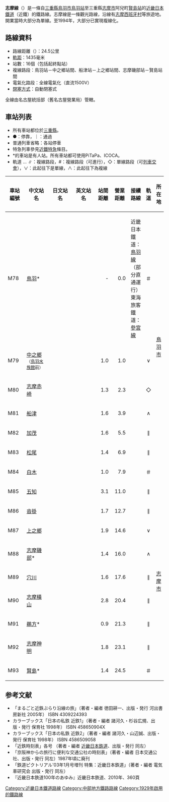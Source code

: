{{Infobox 鐵道路線
|日文原名 = 志摩線
|平假名 = しません
|羅馬拼音 = Shima sen
|路線名稱 = [[File:KintetsuLogo.svg|19px]] 志摩線
|路線顏色 = #00B3C1
|圖片 = KINTETSU50000 20131208A.JPG
|圖片大小 = 300px
|圖片說明 = 鳥羽－中之鄉段行走的[[近鐵50000系電力動車組|50000系]]
|國家 = {{JPN}}
|所在地 = [[三重縣|三重縣]][[鳥羽市|鳥羽市]]、[[志摩市|志摩市]]
|起點 = [[鳥羽站|鳥羽站]]
|終點 = [[賢島站|賢島站]]
|路線記號 = [[File:KT_number-M.svg|20px]]
|站數 = 16個
|通車 = 1929年7月23日
|項目1 = 更改軌距
|日期1 = 1970年3月1日（1067毫米軌距改為1435毫米軌距）
|擁有者 = 志摩電氣鐵道→[[三重交通|三重交通→三重電氣鐵道]]→[[File:KintetsuLogo.svg|19px]] [[近畿日本鐵道|近畿日本鐵道]]
|營運者 = [[File:KintetsuLogo.svg|19px]] 近畿日本鐵道
|車輛基地 = {{link-ja|明星檢車區|明星検車区}}
|使用車輛 = 參見[[#車輛|車輛]]一節
|路線距離 = 24.5公里
|軌距 = 1,435毫米（[[標準軌|標準軌]]）
|軌道數量 = [[複線鐵路|複線]]（鳥羽－中之鄉、船津－上之鄉、志摩磯部－賢島）<br />[[單線鐵路|單線]]（上述以外的路段）
|電氣化方式 = [[直流電|直流電]]1,500 [[伏特|V]] [[高架電纜|高架電纜]]
|閉塞方式 = 自動閉塞式
|最大坡度 = 
|保安裝置 = [[自動列車停止裝置#多変周式信号ATS（多変周式（点制御、連続照査型））|近鐵型ATS]]<!--、[[自動列車停止装置#ATS-SP|ATS-SP]]-->
|最高速度 = 130公里/小時
|路線圖 = 
}}
{{近畿日本鐵道RDT/志摩線}}
'''志摩線'''（{{jpn|j=志摩線|hg=しません|rm=Shima sen|f=y}}）是一條自[[三重縣|三重縣]][[鳥羽市|鳥羽市]][[鳥羽站|鳥羽站]]至三重縣[[志摩市|志摩市]]阿兒町[[賢島站|賢島站]]的[[近畿日本鐵道|近畿日本鐵道]]（近鐵）的鐵路線。志摩線是一條觀光路線，沿線有[[志摩西班牙村|志摩西班牙村]]等旅遊地。開業當時大部分為單線。至1994年，大部分已實現複線化。
== 路線資料 ==
*路線距離（{{link-ja|營業距離|営業キロ}}）：24.5公里
*[[軌距|軌距]]：1435毫米
*站數：16個（包括起終點站）
*複線路段：鳥羽站－中之鄉站間、船津站－上之鄉站間、志摩磯部站－賢島站間
*電氣化路段：全線電氣化（直流1500V）
*[[閉塞_(鐵路)|閉塞方式]]：自動閉塞式

全線由名古屋統括部（舊名古屋營業局）管轄。
== 車站列表 ==
*所有車站都位於[[三重縣|三重縣]]。
*●：停靠，｜：通過
*普通列車省略：各站停車
*特急列車參見[[近鐵特急|近鐵特急]]條目。
*<nowiki>*</nowiki>的車站是有人站。所有車站都可使用PiTaPa、ICOCA。
*軌道 … ∥：複線路段，<nowiki>#</nowiki>：複線路段（可進行{{link-ja|待避站|待避駅|列車待避}}），◇：單線路段（可[[列車交會|列車交會]]），∨：此起往下是單線，∧：此起往下為複線

{| class="wikitable" rules="all"
|-
!style="width:3em;"|車站編號
!style="width:5em;"|中文站名
!style="width:5em;"|日文站名
!style="width:5em;"|英文站名
!style="width:2.5em;"|站間距離
!style="width:2.5em;"|營業距離
!接續路線
!style="width:1em;"|軌道
!所在地
|-style="border-top:solid 2px #02d0be;"
!M78
|[[鳥羽站|鳥羽]]*
|{{lang|ja|鳥羽}}
|{{lang|en|Toba}}
|style="text-align:right;"|-
|style="text-align:right;"|0.0
|近畿日本鐵道：{{近鐵車站編號|M}} [[鳥羽線|鳥羽線]]（部分直通運行）<br />東海旅客鐵道：{{Color|#f77321|■}}[[參宮線|參宮線]]
|style="text-align:center;"|＃
|rowspan="7"|[[鳥羽市|鳥羽市]]
|-
!M79
|[[中之鄉站|中之鄉]]<br /><small>（[[鳥羽水族館|鳥羽水族館]]前）</small>
|{{lang|ja|中之郷<br /><small>（鳥羽水族館前）</small>}}
|{{lang|en|Nakanogō}}
|style="text-align:right;"|1.0
|style="text-align:right;"|1.0
| 
|style="text-align:center;"|∨
|-
!M80
|[[志摩赤崎站|志摩赤崎]]
|{{lang|ja|志摩赤崎}}
|{{lang|en|Shima-Akasaki}}
|style="text-align:right;"|1.3
|style="text-align:right;"|2.3
| 
|style="text-align:center;"|◇
|-
!M81
|[[船津站_(三重縣鳥羽市)|船津]]
|{{lang|ja|船津}}
|{{lang|en|Funatsu}}
|style="text-align:right;"|1.6
|style="text-align:right;"|3.9
| 
|style="text-align:center;"|∧
|-
!M82
|[[加茂站_(三重縣)|加茂]]
|{{lang|ja|加茂}}
|{{lang|en|Kamo}}
|style="text-align:right;"|1.6
|style="text-align:right;"|5.5
| 
|style="text-align:center;"|∥
|-
!M83
|[[松尾站_(三重縣)|松尾]]
|{{lang|ja|松尾}}
|{{lang|en|Matsuo}}
|style="text-align:right;"|1.4
|style="text-align:right;"|6.9
| 
|style="text-align:center;"|∥
|-
!M84
|[[白木站|白木]]
|{{lang|ja|白木}}
|{{lang|en|Shiraki}}
|style="text-align:right;"|1.0
|style="text-align:right;"|7.9
| 
|style="text-align:center;"|＃
|-
!M85
|[[五知站|五知]]
|{{lang|ja|五知}}
|{{lang|en|Gochi}}
|style="text-align:right;"|3.1
|style="text-align:right;"|11.0
| 
|style="text-align:center;"|∥
|rowspan="9"|[[志摩市|志摩市]]
|-
!M86
|[[沓掛站|沓掛]]
|{{lang|ja|沓掛}}
|{{lang|en|Kutsukake}}
|style="text-align:right;"|1.7
|style="text-align:right;"|12.7
| 
|style="text-align:center;"|∥
|-
!M87
|[[上之鄉站|上之鄉]]
|{{lang|ja|上之鄉}}
|{{lang|en|Kaminogō}}
|style="text-align:right;"|1.9
|style="text-align:right;"|14.6
| 
|style="text-align:center;"|∨
|-
!M88
|[[志摩磯部站|志摩磯部]]*
|{{lang|ja|志摩磯部}}
|{{lang|en|Shima-Isobe}}
|style="text-align:right;"|1.4
|style="text-align:right;"|16.0
| 
|style="text-align:center;"|∧
|-
!M89
|[[穴川站_(三重縣)|穴川]]
|{{lang|ja|穴川}}
|{{lang|en|Anagawa}}
|style="text-align:right;"|1.6
|style="text-align:right;"|17.6
| 
|style="text-align:center;"|∥
|-
!M90
|[[志摩橫山站|志摩橫山]]
|{{lang|ja|志摩横山}}
|{{lang|en|Shima-Yokoyama}}
|style="text-align:right;"|2.8
|style="text-align:right;"|20.4
| 
|style="text-align:center;"|∥
|-
!M91
|[[鵜方站|鵜方]]*
|{{lang|ja|鵜方}}
|{{lang|en|Ugata}}
|style="text-align:right;"|0.9
|style="text-align:right;"|21.3
| 
|style="text-align:center;"|∥
|-
!M92
|[[志摩神明站|志摩神明]]
|{{lang|ja|志摩神明}}
|{{lang|en|Shima-Shimmei}}
|style="text-align:right;"|1.8
|style="text-align:right;"|23.1
| 
|style="text-align:center;"|∥
|-
!M93
|[[賢島站|賢島]]*
|{{lang|ja|賢島}}
|{{lang|en|Kashikojima}}
|style="text-align:right;"|1.4
|style="text-align:right;"|24.5
| 
|style="text-align:center;"|＃
|}

== 参考文献 ==
*「まるごと近鉄ぶらり沿線の旅」（著者・編者 徳田耕一、出版・発行 河出書房新社 2005年） ISBN 4309224393
* カラーブックス「日本の私鉄 近鉄1」（著者・編者 諸河久・杉谷広規、出版・発行 保育社 1998年） ISBN 458650904X
* カラーブックス「日本の私鉄 近鉄2」（著者・編者 諸河久・山辺誠、出版・発行 保育社 1998年） ISBN 4586509058
*「近鉄時刻表」各号 （著者・編者 [[近畿日本鉄道|近畿日本鉄道]]、出版・発行 同左）
*「京阪神からの旅行に便利な交通公社の時刻表」（著者・編者 日本交通公社、出版・発行 同左）1987年頃に廃刊
*「鉄道ピクトリアル'03年1月号増刊 特集：近畿日本鉄道」（著者・編者 電気車研究会 出版・発行 同左）
* 『近畿日本鉄道100年のあゆみ』近畿日本鉄道、2010年、360頁
{{山田線·鳥羽線·志摩線}}
{{近畿日本鐵道路線}}
{{名古屋大眾運輸}}
{{DEFAULTSORT:Shima sen}}
[[Category:近畿日本鐵道路線|Category:近畿日本鐵道路線]]
[[Category:中部地方鐵路路線|Category:中部地方鐵路路線]]
[[Category:1929年啟用的鐵路線|Category:1929年啟用的鐵路線]]